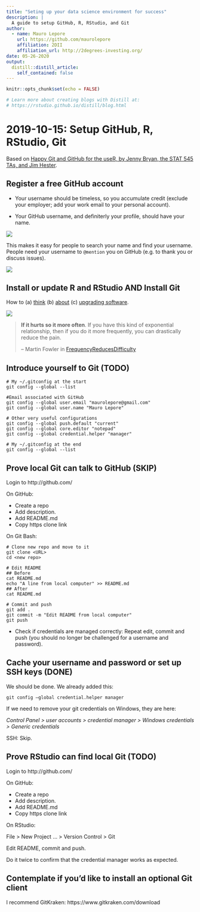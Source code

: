 ```yaml
---
title: "Seting up your data science environment for success"
description: |
  A guide to setup GitHub, R, RStudio, and Git
author:
  - name: Mauro Lepore
    url: https://github.com/maurolepore
    affiliation: 2DII
    affiliation_url: http://2degrees-investing.org/
date: 05-26-2020
output:
  distill::distill_article:
    self_contained: false
---
```


```r
knitr::opts_chunk$set(echo = FALSE)

# Learn more about creating blogs with Distill at:
# https://rstudio.github.io/distill/blog.html

```

# 2019-10-15: Setup GitHub, R, RStudio, Git

Based on [Happy Git and GitHub for the useR, by Jenny Bryan, the STAT 545 TAs, and Jim Hester](https://happygitwithr.com/).

## Register a free GitHub account

* Your username should be timeless, so you accumulate credit (exclude your employer; add your work email to your personal account).

* Your GitHub username, and definiterly your profile, should have your name.

![](https://i.imgur.com/thyv7ax.png)

This makes it easy for people to search your name and find your username. People need your username to `@mention` you on GitHub (e.g. to thank you or discuss issues).

![](https://i.imgur.com/BMcaky9.png)



## Install or update R and RStudio AND Install Git

How to (a) [think](https://happygitwithr.com/install-r-rstudio.html#install-r-rstudio)
(b) [about](https://community.rstudio.com/t/should-i-update-all-my-r-packages-frequently-yes-no-why/5856/4?u=mauro_lepore) (c) [upgrading software](https://cran.r-project.org/web/packages/installr/index.html).


![](https://i.imgur.com/X30oCE1.png)

> __If it hurts so it more often__. If you have this kind of exponential relationship, then if you do it more frequently, you can drastically reduce the pain.
>
> -- Martin Fowler in [FrequencyReducesDifficulty](https://martinfowler.com/bliki/FrequencyReducesDifficulty.html)



## Introduce yourself to Git (TODO)

```
# My ~/.gitconfig at the start
git config --global --list

#Email associated with GitHub
git config --global user.email "maurolepore@gmail.com"
git config --global user.name "Mauro Lepore"

# Other very useful configurations
git config --global push.default "current"
git config --global core.editor "notepad"
git config --global credential.helper "manager"

# My ~/.gitconfig at the end
git config --global --list
```



## Prove local Git can talk to GitHub (SKIP)

Login to http://github.com/

On GitHub: 

* Create a repo
* Add description.
* Add README.md
* Copy https clone link

On Git Bash:

```
# Clone new repo and move to it
git clone <URL>
cd <new repo>

# Edit README
## Before
cat README.md
echo "A line from local computer" >> README.md
## After
cat README.md

# Commit and push
git add .
git commit -m "Edit README from local computer"
git push
```

* Check if credentials are managed correctly: Repeat edit, commit and push (you should no longer be challenged for a username and password).



## Cache your username and password or set up SSH keys (DONE)

We should be done. We already added this:

```
git config —global credential.helper manager 
```

If we need to remove your git credentials on Windows, they are here:

_Control Panel > user accounts > credential manager > Windows credentials > Generic credentials_

SSH: Skip.



## Prove RStudio can find local Git (TODO)

Login to http://github.com/

On GitHub: 

* Create a repo
* Add description.
* Add README.md
* Copy https clone link
 
On RStudio:

File > New Project ... > Version Control > Git

Edit README, commit and push.

Do it twice to confirm that the credential manager works as expected.



## Contemplate if you’d like to install an optional Git client

I recommend GitKraken: https://www.gitkraken.com/download

